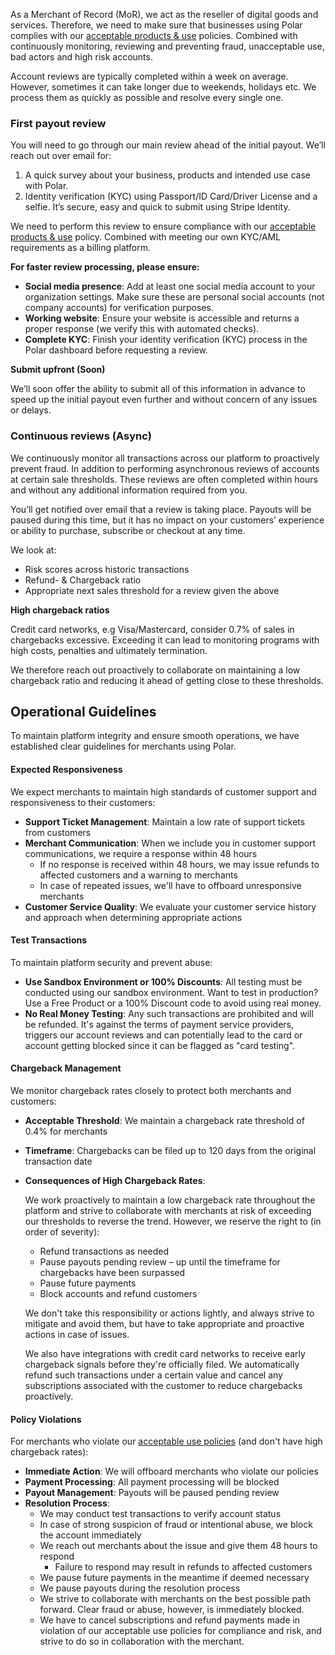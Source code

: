 As a Merchant of Record (MoR), we act as the reseller of digital goods and services. Therefore, we need to make sure that businesses using Polar complies with our [acceptable products & use](/merchant-of-record/acceptable-use) policies. Combined with continuously monitoring, reviewing and preventing fraud, unacceptable use, bad actors and high risk accounts.

Account reviews are typically completed within a week on average. However, sometimes it can take longer due to weekends, holidays etc. We process them as quickly as possible and resolve every single one.

### First payout review

You will need to go through our main review ahead of the initial payout. We’ll reach out over email for:

1. A quick survey about your business, products and intended use case with Polar.
2. Identity verification (KYC) using Passport/ID Card/Driver License and a selfie. It’s secure, easy and quick to submit using Stripe Identity.

We need to perform this review to ensure compliance with our [acceptable products & use](/merchant-of-record/acceptable-use) policy. Combined with meeting our own KYC/AML requirements as a billing platform.

**For faster review processing, please ensure:**

- **Social media presence**: Add at least one social media account to your organization settings. Make sure these are personal social accounts (not company accounts) for verification purposes.
- **Working website**: Ensure your website is accessible and returns a proper response (we verify this with automated checks).
- **Complete KYC**: Finish your identity verification (KYC) process in the Polar dashboard before requesting a review.

**Submit upfront (Soon)**

We’ll soon offer the ability to submit all of this information in advance to speed up the initial payout even further and without concern of any issues or delays.

### Continuous reviews (Async)

We continuously monitor all transactions across our platform to proactively prevent fraud. In addition to performing asynchronous reviews of accounts at certain sale thresholds. These reviews are often completed within hours and without any additional information required from you.

You’ll get notified over email that a review is taking place. Payouts will be paused during this time, but it has no impact on your customers’ experience or ability to purchase, subscribe or checkout at any time.

We look at:

* Risk scores across historic transactions
* Refund- & Chargeback ratio
* Appropriate next sales threshold for a review given the above

**High chargeback ratios**

Credit card networks, e.g Visa/Mastercard, consider 0.7% of sales in chargebacks excessive. Exceeding it can lead to monitoring programs with high costs, penalties and ultimately termination.

We therefore reach out proactively to collaborate on maintaining a low chargeback ratio and reducing it ahead of getting close to these thresholds.

## Operational Guidelines

To maintain platform integrity and ensure smooth operations, we have established clear guidelines for merchants using Polar.

#### Expected Responsiveness

We expect merchants to maintain high standards of customer support and responsiveness to their customers:

- **Support Ticket Management**: Maintain a low rate of support tickets from customers
- **Merchant Communication**: When we include you in customer support communications, we require a response within 48 hours
  - If no response is received within 48 hours, we may issue refunds to affected customers and a warning to merchants
  - In case of repeated issues, we'll have to offboard unresponsive merchants
- **Customer Service Quality**: We evaluate your customer service history and approach when determining appropriate actions

#### Test Transactions

To maintain platform security and prevent abuse:

- **Use Sandbox Environment or 100% Discounts**: All  testing must be conducted using our sandbox environment. Want to test in production? Use a Free Product or a 100% Discount code to avoid using real money.
- **No Real Money Testing**: Any such transactions are prohibited and will be refunded. It's against the terms of payment service providers, triggers our account reviews and can potentially lead to the card or account getting blocked since it can be flagged as "card testing".

#### Chargeback Management

We monitor chargeback rates closely to protect both merchants and customers:

- **Acceptable Threshold**: We maintain a chargeback rate threshold of 0.4% for merchants
- **Timeframe**: Chargebacks can be filed up to 120 days from the original transaction date
- **Consequences of High Chargeback Rates**:

  We work proactively to maintain a low chargeback rate throughout the platform and strive to collaborate with merchants at risk of exceeding our thresholds to reverse the trend. However, we reserve the right to (in order of severity):
  - Refund transactions as needed
  - Pause payouts pending review – up until the timeframe for chargebacks have been surpassed
  - Pause future payments
  - Block accounts and refund customers

  We don't take this responsibility or actions lightly, and always strive to mitigate and avoid them, but have to take appropriate and proactive actions in case of issues.

  <Note>
    We also have integrations with credit card networks to receive early chargeback signals before they're officially filed. We automatically refund such transactions under a certain value and cancel any subscriptions associated with the customer to reduce chargebacks proactively.
  </Note>

#### Policy Violations

For merchants who violate our [acceptable use policies](/merchant-of-record/acceptable-use) (and don't have high chargeback rates):

- **Immediate Action**: We will offboard merchants who violate our policies
- **Payment Processing**: All payment processing will be blocked
- **Payout Management**: Payouts will be paused pending review
- **Resolution Process**:
  - We may conduct test transactions to verify account status
  - In case of strong suspicion of fraud or intentional abuse, we block the account immediately
  - We reach out merchants about the issue and give them 48 hours to respond
    - Failure to respond may result in refunds to affected customers
  - We pause future payments in the meantime if deemed necessary
  - We pause payouts during the resolution process
  - We strive to collaborate with merchants on the best possible path forward. Clear fraud or abuse, however, is immediately blocked.
  - We have to cancel subscriptions and refund payments made in violation of our acceptable use policies for compliance and risk, and strive to do so in collaboration with the merchant.
